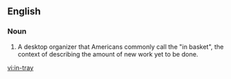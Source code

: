 ==English==

===Noun===
{{en-noun}}

# {{UK|Ireland}} A desktop organizer that Americans commonly call the "in basket", {{by extension}}  the context of describing the amount of new work yet to be done.

[[vi:in-tray]]